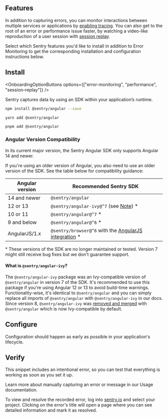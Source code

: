 <PlatformContent includePath="getting-started-primer" />

<PlatformContent includePath="getting-started-prerequisites" />

## Features

In addition to capturing errors, you can monitor interactions between multiple services or applications by [enabling tracing](/concepts/key-terms/tracing/). You can also get to the root of an error or performance issue faster, by watching a video-like reproduction of a user session with [session replay](/product/explore/session-replay/web/getting-started/).

Select which Sentry features you'd like to install in addition to Error Monitoring to get the corresponding installation and configuration instructions below.

## Install

<OnboardingOptionButtons options={["error-monitoring", "performance", "session-replay"]} />

Sentry captures data by using an SDK within your application’s runtime.

```bash {tabTitle:npm}
npm install @sentry/angular --save
```

```bash {tabTitle:yarn}
yarn add @sentry/angular
```

```bash {tabTitle:pnpm}
pnpm add @sentry/angular
```

### Angular Version Compatibility

In its current major version, the Sentry Angular SDK only supports Angular 14 and newer.

If you're using an older version of Angular, you also need to use an older version of the SDK. See the table below for compatibility guidance:

| Angular version | Recommended Sentry SDK                                                                                  |
| --------------- | ------------------------------------------------------------------------------------------------------- |
| 14 and newer    | `@sentry/angular`                                                                                       |
| 12 or 13        | `@sentry/angular-ivy@^7` (see [Note](#what-is-sentryangular-ivy)) \*                                    |
| 10 or 11        | `@sentry/angular@^7` \*                                                                                 |
| 9 and below     | `@sentry/angular@^6` \*                                                                                 |
| AngularJS/1.x   | `@sentry/browser@^6` with the [AngularJS integration](/platforms/javascript/guides/angular/angular1) \* |

\* These versions of the SDK are no longer maintained or tested. Version 7 might still receive bug fixes but we don't guarantee support.

#### What is `@sentry/angular-ivy`?

The `@sentry/angular-ivy` package was an Ivy-compatible version of `@sentry/angular` in version 7 of the SDK. It's recommended to use this package if you're using Angular 12 or 13 to avoid build-time warnings.
Functionality-wise, it's identical to `@sentry/angular` and you can simply replace all imports of `@sentry/angular` with `@sentry/angular-ivy` in our docs.
Since version 8, `@sentry/angular-ivy` was [removed and merged](./migration/v7-to-v8/#supported-versions) with `@sentry/angular` which is now Ivy-compatible by default.

## Configure

Configuration should happen as early as possible in your application's lifecycle.

<PlatformContent includePath="getting-started-config" />

<PlatformContent includePath="getting-started-sourcemaps" />

## Verify

This snippet includes an intentional error, so you can test that everything is working as soon as you set it up.

<PlatformContent includePath="getting-started-verify" />

<Alert>

Learn more about manually capturing an error or message in our <PlatformLink to="/usage/">Usage documentation</PlatformLink>.

</Alert>

To view and resolve the recorded error, log into [sentry.io](https://sentry.io) and select your project. Clicking on the error's title will open a page where you can see detailed information and mark it as resolved.

<PlatformContent includePath="getting-started-next-steps" />
